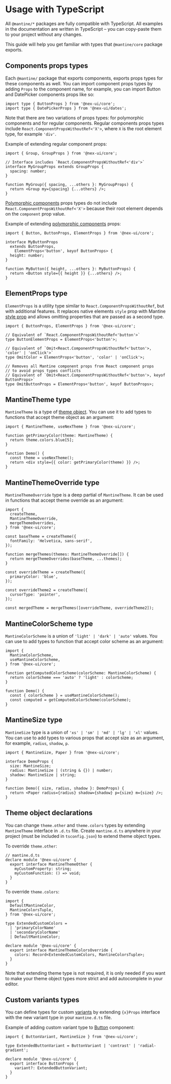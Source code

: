 

# Usage with TypeScript

All `@mantine/*` packages are fully compatible with TypeScript. All examples in the documentation
are written in TypeScript – you can copy-paste them to your project without any changes.

This guide will help you get familiar with types that `@mantine/core` package exports.

## Components props types

Each `@mantine/` package that exports components, exports props types for these components as well.
You can import component props types by adding `Props` to the component name,
for example, you can import Button and DatePicker components props like so:

```tsx
import type { ButtonProps } from '@nex-ui/core';
import type { DatePickerProps } from '@nex-ui/dates';
```

Note that there are two variations of props types: for polymorphic components and for regular components.
Regular components props types include `React.ComponentPropsWithoutRef<'X'>`, where `X` is the root element
type, for example `'div'`.

Example of extending regular component props:

```tsx
import { Group, GroupProps } from '@nex-ui/core';

// Interface includes `React.ComponentPropsWithoutRef<'div'>`
interface MyGroupProps extends GroupProps {
  spacing: number;
}

function MyGroup({ spacing, ...others }: MyGroupProps) {
  return <Group my={spacing} {...others} />;
}
```

[Polymorphic components](/guides/polymorphic) props types do not include `React.ComponentPropsWithoutRef<'X'>`
because their root element depends on the `component` prop value.

Example of extending [polymorphic components](/guides/polymorphic) props:

```tsx
import { Button, ButtonProps, ElementProps } from '@nex-ui/core';

interface MyButtonProps
  extends ButtonProps,
    ElementProps<'button', keyof ButtonProps> {
  height: number;
}

function MyButton({ height, ...others }: MyButtonProps) {
  return <Button style={{ height }} {...others} />;
}
```

## ElementProps type

`ElementProps` is a utility type similar to `React.ComponentPropsWithoutRef`, but with additional
features. It replaces native elements `style` prop with Mantine [style prop](/styles/style) and
allows omitting properties that are passed as a second type.

```tsx
import { ButtonProps, ElementProps } from '@nex-ui/core';

// Equivalent of `React.ComponentPropsWithoutRef<'button'>`
type ButtonElementProps = ElementProps<'button'>;

// Equivalent of `Omit<React.ComponentPropsWithoutRef<'button'>, 'color' | 'onClick'>`
type OmitColor = ElementProps<'button', 'color' | 'onClick'>;

// Removes all Mantine component props from React component props
// to avoid props types conflicts
// Equivalent of `Omit<React.ComponentPropsWithoutRef<'button'>, keyof ButtonProps>`
type OmitButtonProps = ElementProps<'button', keyof ButtonProps>;
```

## MantineTheme type

`MantineTheme` is a type of [theme object](/theming/theme-object). You can use it to add types
to functions that accept theme object as an argument:

```tsx
import { MantineTheme, useNexTheme } from '@nex-ui/core';

function getPrimaryColor(theme: MantineTheme) {
  return theme.colors.blue[5];
}

function Demo() {
  const theme = useNexTheme();
  return <div style={{ color: getPrimaryColor(theme) }} />;
}
```

## MantineThemeOverride type

`MantineThemeOverride` type is a deep partial of `MantineTheme`. It can be used in functions
that accept theme override as an argument:

```tsx
import {
  createTheme,
  MantineThemeOverride,
  mergeThemeOverrides,
} from '@nex-ui/core';

const baseTheme = createTheme({
  fontFamily: 'Helvetica, sans-serif',
});

function mergeThemes(themes: MantineThemeOverride[]) {
  return mergeThemeOverrides(baseTheme, ...themes);
}

const overrideTheme = createTheme({
  primaryColor: 'blue',
});

const overrideTheme2 = createTheme({
  cursorType: 'pointer',
});

const mergedTheme = mergeThemes([overrideTheme, overrideTheme2]);
```

## MantineColorScheme type

`MantineColorScheme` is a union of `'light' | 'dark' | 'auto'` values. You can use to add types
to function that accept color scheme as an argument:

```tsx
import {
  MantineColorScheme,
  useMantineColorScheme,
} from '@nex-ui/core';

function getComputedColorScheme(colorScheme: MantineColorScheme) {
  return colorScheme === 'auto' ? 'light' : colorScheme;
}

function Demo() {
  const { colorScheme } = useMantineColorScheme();
  const computed = getComputedColorScheme(colorScheme);
}
```

## MantineSize type

`MantineSize` type is a union of `'xs' | 'sm' | 'md' | 'lg' | 'xl'` values. You can use to add types
to various props that accept size as an argument, for example, `radius`, `shadow`, `p`.

```tsx
import { MantineSize, Paper } from '@nex-ui/core';

interface DemoProps {
  size: MantineSize;
  radius: MantineSize | (string & {}) | number;
  shadow: MantineSize | string;
}

function Demo({ size, radius, shadow }: DemoProps) {
  return <Paper radius={radius} shadow={shadow} p={size} m={size} />;
}
```

## Theme object declarations

You can change `theme.other` and `theme.colors` types by extending `MantineTheme` interface
in `.d.ts` file. Create `mantine.d.ts` anywhere in your project (must be included in `tsconfig.json`)
to extend theme object types.

To override `theme.other`:

```tsx
// mantine.d.ts
declare module '@nex-ui/core' {
  export interface MantineThemeOther {
    myCustomProperty: string;
    myCustomFunction: () => void;
  }
}
```

To override `theme.colors`:

```tsx
import {
  DefaultMantineColor,
  MantineColorsTuple,
} from '@nex-ui/core';

type ExtendedCustomColors =
  | 'primaryColorName'
  | 'secondaryColorName'
  | DefaultMantineColor;

declare module '@nex-ui/core' {
  export interface MantineThemeColorsOverride {
    colors: Record<ExtendedCustomColors, MantineColorsTuple>;
  }
}
```

Note that extending theme type is not required, it is only needed if you want to
make your theme object types more strict and add autocomplete in your editor.

## Custom variants types

You can define types for custom [variants](/styles/variants-sizes) by
extending `{x}Props` interface with the new variant type in your `mantine.d.ts` file.

Example of adding custom variant type to [Button](/core/button) component:

```tsx
import { ButtonVariant, MantineSize } from '@nex-ui/core';

type ExtendedButtonVariant = ButtonVariant | 'contrast' | 'radial-gradient';

declare module '@nex-ui/core' {
  export interface ButtonProps {
    variant?: ExtendedButtonVariant;
  }
}
```

